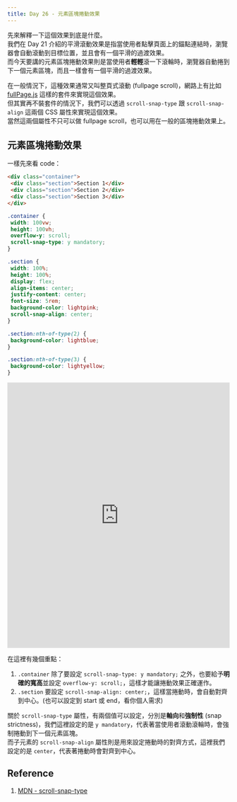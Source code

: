 ```yaml
---
title: Day 26 - 元素區塊捲動效果
---
```


先來解釋一下這個效果到底是什麼。  
我們在 Day 21 介紹的平滑滾動效果是指當使用者點擊頁面上的錨點連結時，瀏覽器會自動滾動到目標位置，並且會有一個平滑的過渡效果。  
而今天要講的元素區塊捲動效果則是當使用者**輕輕**滾一下滾輪時，瀏覽器自動捲到下一個元素區塊，而且一樣會有一個平滑的過渡效果。

在一般情況下，這種效果通常又叫整頁式滾動 (fullpage scroll)，網路上有比如 [fullPage.js](https://alvarotrigo.com/fullPage/) 這樣的套件來實現這個效果。  
但其實再不裝套件的情況下，我們可以透過 `scroll-snap-type` 跟 `scroll-snap-align` 這兩個 CSS 屬性來實現這個效果。  
當然這兩個屬性不只可以做 fullpage scroll，也可以用在一般的區塊捲動效果上。

## 元素區塊捲動效果
一樣先來看 code：

```html
<div class="container">
 <div class="section">Section 1</div>
 <div class="section">Section 2</div>
 <div class="section">Section 3</div>
</div>
```

```css
.container {
 width: 100vw;
 height: 100vh;
 overflow-y: scroll;
 scroll-snap-type: y mandatory;
}

.section {
 width: 100%;
 height: 100%;
 display: flex;
 align-items: center;
 justify-content: center;
 font-size: 5rem;
 background-color: lightpink;
 scroll-snap-align: center;
}

.section:nth-of-type(2) {
 background-color: lightblue;
}

.section:nth-of-type(3) {
 background-color: lightyellow;
}
```

<iframe height="600" width="100%" title="day 26 - smooth_scroll" src="https://codepen.io/ChungYingHo/embed/XWLogdN?default-tab=html%2Cresult" frameborder="no" loading="lazy" allowtransparency="true" allowfullscreen="true">
  See the Pen <a href="https://codepen.io/ChungYingHo/pen/XWLogdN">
  day 26 - smooth_scroll</a> by ChungYingHo (<a href="https://codepen.io/ChungYingHo">@ChungYingHo</a>)
  on <a href="https://codepen.io">CodePen</a>.
</iframe>

在這裡有幾個重點：
1. `.container` 除了要設定 `scroll-snap-type: y mandatory;` 之外，也要給予**明確的寬高**並設定 `overflow-y: scroll;`，這樣才能讓捲動效果正確運作。
2. `.section` 要設定 `scroll-snap-align: center;`，這樣當捲動時，會自動對齊到中心。(也可以設定到 start 或 end，看你個人需求)

關於 `scroll-snap-type` 屬性，有兩個值可以設定，分別是**軸向**和**強制性** (snap strictness)，我們這裡設定的是 `y mandatory`，代表著當使用者滾動滾輪時，會強制捲動到下一個元素區塊。  
而子元素的 `scroll-snap-align` 屬性則是用來設定捲動時的對齊方式，這裡我們設定的是 `center`，代表著捲動時會對齊到中心。

## Reference
1. [MDN - scroll-snap-type](https://developer.mozilla.org/en-US/docs/Web/CSS/scroll-snap-type)